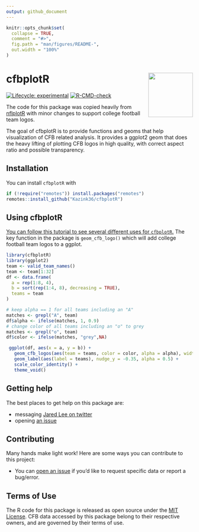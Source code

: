 ```yaml
---
output: github_document
---
```


<!-- README.md is generated from README.Rmd. Please edit that file -->

```r
knitr::opts_chunk$set(
  collapse = TRUE,
  comment = "#>",
  fig.path = "man/figures/README-",
  out.width = "100%"
)
```

# cfbplotR <a href='https://Kazink36.github.io/cfbplotR'><img src='man/figures/logo.png' align="right" height="120" /></a>

<!-- badges: start -->
<!-- [![CRAN status](https://img.shields.io/cran/v/cfbplotR?style=flat-square&logo=R&label=CRAN)](https://CRAN.R-project.org/package=cfbplotR) -->
[![Lifecycle: experimental](https://img.shields.io/badge/lifecycle-experimental-orange.svg?style=flat-square)](https://lifecycle.r-lib.org/articles/stages.html)
<!-- [![R build status](https://img.shields.io/github/workflow/status/Kazink36/cfbplotR/R-CMD-check?label=R%20check&style=flat-square&logo=github)](https://github.com/Kazink36/cfbplotR/actions) -->
[![R-CMD-check](https://github.com/Kazink36/cfbplotR/workflows/R-CMD-check/badge.svg)](https://github.com/Kazink36/cfbplotR/actions)
<!-- badges: end -->

The code for this package was copied heavily from [nflplotR](https://nflverse.github.io/nflplotR/index.html) with minor changes to support college football team logos.

The goal of cfbplotR is to provide functions and geoms that help visualization of CFB related analysis. It provides a ggplot2 geom that does the heavy lifting of plotting CFB logos in high quality, with correct aspect ratio and possible transparency.

## Installation

<!-- You can install the released version of cfbplotR from [CRAN](https://CRAN.R-project.org) with: -->

<!-- ``` r -->
<!-- install.packages("cfbplotR") -->
<!-- ``` -->

<!-- And the development version from [GitHub](https://github.com/) with: -->

<!-- ``` r -->
<!-- # install.packages("devtools") -->
<!-- devtools::install_github("Kazink36/cfbplotR") -->
<!-- ``` -->
You can install `cfbplotR` with 

``` r
if (!require("remotes")) install.packages("remotes")
remotes::install_github("Kazink36/cfbplotR")
```

## Using cfbplotR

[You can follow this tutorial to see several different uses for `cfbplotR`.](https://kazink36.github.io/cfbplotR/articles/tutorial.html) The key function in the package is `geom_cfb_logo()` which will add college football team logos to a ggplot.

```r
library(cfbplotR)
library(ggplot2)
team <- valid_team_names()
team <- team[1:32]
df <- data.frame(
  a = rep(1:8, 4),
  b = sort(rep(1:4, 8), decreasing = TRUE),
  teams = team
)

# keep alpha == 1 for all teams including an "A"
matches <- grepl("A", team)
df$alpha <- ifelse(matches, 1, 0.9)
# change color of all teams including an "o" to grey
matches <- grepl("o", team)
df$color <- ifelse(matches, "grey",NA)

 ggplot(df, aes(x = a, y = b)) +
   geom_cfb_logos(aes(team = teams, color = color, alpha = alpha), width = 0.075) +
   geom_label(aes(label = teams), nudge_y = -0.35, alpha = 0.5) +
   scale_color_identity() +
   theme_void() 
```

## Getting help

The best places to get help on this package are:

-   messaging [Jared Lee on twitter](https://twitter.com/JaredDLee)
-   opening [an issue](https://github.com/Kaink36/cfbplotR/issues/new/choose)

## Contributing

Many hands make light work! Here are some ways you can contribute to
this project:

-   You can [open an issue](https://github.com/Kazink36/cfbplotR/issues/new/choose) if you’d like to request specific data or report a bug/error.

## Terms of Use

The R code for this package is released as open source under the [MIT License](https://Kazink36.github.io/cfbplotR/docs/LICENSE.html). CFB data accessed by this package belong to their respective owners, and are governed by their terms of use.
